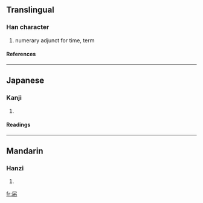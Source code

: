 {{see|屆}}

==Translingual==
===Han character===
{{Han char|rn=44|rad=尸|as=05|sn=8|four=|canj=尸中田 (SLW)|ids=⿸[[尸]][[由]]}}
# numerary adjunct for time, term
====References====
{{Han ref|kx=0301.141|dkj=07667|dj=0597.120|hdz=20969.050|uh=5C4A|ud=23626}}
----

==Japanese==
===Kanji===
{{ja-kanji|grade=6|rs=尸05}}
# {{defn|Japanese}} 
====Readings====
{{ja-readings|on=[[かい]] (kai)|kun=[[とどける]] (todokeru), [[とどく]] (todoku), [[とどけ]] (todoke)}}
----
==Mandarin==
===Hanzi===
{{cmn-hanzi|tra=屆|pin=[[jiè]] ([[jie4]])|wg=chieh<sup>4</sup>}}
# {{defn|Mandarin}}

[[fr:届]]